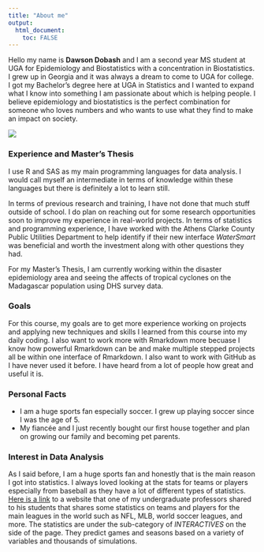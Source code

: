 ```yaml
---
title: "About me"
output: 
  html_document:
    toc: FALSE
---
```




Hello my name is **Dawson Dobash** and I am a second year MS student at UGA for Epidemiology and Biostatistics with a concentration in Biostatistics. I grew up in Georgia and it was always a dream to come to UGA for college. I got my Bachelor's degree here at UGA in Statistics and I wanted to expand what I know into something I am passionate about which is helping people. I believe epidemiology and biostatistics is the perfect combination for someone who loves numbers and who wants to use what they find to make an impact on society. 



![](C:/Users/socce/Downloads/BIOS8060/DawsonDobash-MADA-portfolio/profile_picture.jpg)



### **Experience and Master's Thesis**

I use R and SAS as my main programming languages for data analysis. I would call myself an intermediate in terms of knowledge within these languages but there is definitely a lot to learn still. 

In terms of previous research and training, I have not done that much stuff outside of school. I do plan on reaching out for some research opportunities soon to improve my experience in real-world projects. In terms of statistics and programming experience, I have worked with the Athens Clarke County Public Utilities Department to help identify if their new interface _WaterSmart_ was beneficial and worth the investment along with other questions they had. 

For my Master's Thesis, I am currently working within the disaster epidemiology area and seeing the affects of tropical cyclones on the Madagascar population using DHS survey data.


### **Goals**

For this course, my goals are to get more experience working on projects and applying new techniques and skills I learned from this course into my daily coding. I also want to work more with Rmarkdown more becuase I know how powerful Rmarkdown can be and make multiple stepped projects all be within one interface of Rmarkdown. I also want to work with GitHub as I have never used it before. I have heard from a lot of people how great and useful it is. 


### **Personal Facts**
* I am a huge sports fan especially soccer. I grew up playing soccer since I was the age of 5. 
* My fiancée and I just recently bought our first house together and plan on growing our family and becoming pet parents. 


### **Interest in Data Analysis**

As I said before, I am a huge sports fan and honestly that is the main reason I got into statistics. I always loved looking at the stats for teams or players especially from baseball as they have a lot of different types of statistics. [Here is a link](https://fivethirtyeight.com/sports/) to a website that one of my undergraduate professors shared to his students that shares some statistics on teams and players for the main leagues in the world such as NFL, MLB, world soccer leagues, and more. The statistics are under the sub-category of _INTERACTIVES_ on the side of the page. They predict games and seasons based on a variety of variables and thousands of simulations.